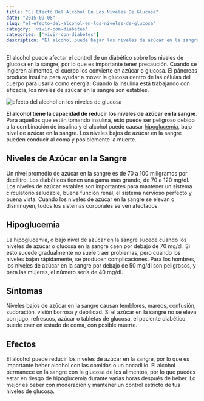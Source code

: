 ```yaml
---
title: "El Efecto Del Alcohol En Los Niveles De Glucosa"
date: "2015-09-08"
slug: "el-efecto-del-alcohol-en-los-niveles-de-glucosa"
category: 'vivir-con-diabetes'
categories: ['vivir-con-diabetes']
description: "El alcohol puede bajar los niveles de azúcar en la sangre, por lo tanto debes beber con moderación y teniendo a mano comida como acompañante de la bebida."
---
```


El alcohol puede afectar el control de un diabético sobre los niveles de glucosa en la sangre, por lo que es importante tener precaución. Cuando se ingieren alimentos, el cuerpo los convierte en azúcar o glucosa. El páncreas produce insulina para ayudar a mover la glucosa dentro de las células del cuerpo para usarla como energía. Cuando la insulina está trabajando con eficacia, los niveles de azúcar en la sangre son estables. 

![efecto del alcohol en los niveles de glucosa](/images/el-efecto-del-alcohol-en-los-niveles-de-glucosa.webp)

**El alcohol tiene la capacidad de reducir los niveles de azúcar en la sangre**. Para aquellos que están tomando insulina, esto puede ser peligroso debido a la combinación de insulina y el alcohol puede causar [hipoglucemia](/la-hipoglucemia-nivel-bajo-de-azucar-en-sangre/), bajo nivel de azúcar en la sangre. Los niveles bajos de azúcar en la sangre pueden conducir al coma y posiblemente la muerte.

## Niveles de Azúcar en la Sangre

Un nivel promedio de azúcar en la sangre es de 70 a 100 miligramos por decilitro. Los diabéticos tienen una gama más grande, de 70 a 120 mg/dl. Los niveles de azúcar estables son importantes para mantener un sistema circulatorio saludable, buena función renal, el sistema nervioso perfecto y buena vista. Cuando los niveles de azúcar en la sangre se elevan o disminuyen, todos los sistemas corporales se ven afectados.

## Hipoglucemia

La hipoglucemia, o bajo nivel de azúcar en la sangre sucede cuando los niveles de azúcar o glucosa en la sangre caen por debajo de 70 mg/dl. Si esto sucede gradualmente no suele traer problemas, pero cuando los niveles bajan rápidamente, se producen complicaciones. Para los hombres, los niveles de azúcar en la sangre por debajo de 50 mg/dl son peligrosos, y para las mujeres, el número sería de 40 mg/dl.

## Síntomas

Niveles bajos de azúcar en la sangre causan temblores, mareos, confusión, sudoración, visión borrosa y debilidad. Si el azúcar en la sangre no se eleva con jugo, refrescos, azúcar o tabletas de glucosa, el paciente diabético puede caer en estado de coma, con posible muerte.

## Efectos

El alcohol puede reducir los niveles de azúcar en la sangre, por lo que es importante beber alcohol con las comidas o un bocadillo. El alcohol permanece en la sangre con la glucosa de los alimentos, por lo que puedes estar en riesgo de hipoglucemia durante varias horas después de beber. Lo mejor es beber con moderación y mantener un control estricto de tus niveles de glucosa.
